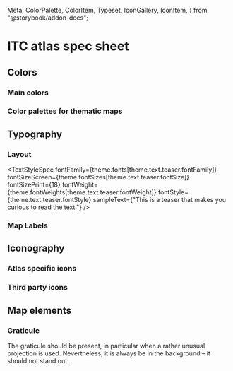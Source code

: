   Meta,
  ColorPalette,
  ColorItem,
  Typeset,
  IconGallery,
  IconItem,
} from "@storybook/addon-docs";

# ITC atlas spec sheet

## Colors

### Main colors

<ColorPalette>
  <ColorItem
    title="Primary"
    subtitle="Primary brand color"
    colors={{ "ITC green": theme.colors.primary }}
  />
  <ColorItem
    title="Secondary"
    subtitle="Secondary brand color"
    colors={{ "ITC blue": theme.colors.secondary }}
  />
  <ColorItem
    title="Muted brand colors"
    subtitle=""
    colors={{
      "ITC green muted": theme.colors.muted,
      "ITC blue muted": "rgb(185, 195, 255)",
    }}
  />
  <ColorItem title="Accent color" colors={{ accent: "rgb(255,230,0)" }} />
</ColorPalette>

### Color palettes for thematic maps

<ColorPalette>
  <ColorItem
    title="Qualitative maps"
    subtitle=""
    colors={{
      yellow: "gold",
      orange: "orange",
      red: "red",
      blue: "cornflowerblue",
    }}
  />
</ColorPalette>

## Typography

### Layout

<TextStyleSpec
  fontFamily={theme.fonts[theme.text.teaser.fontFamily]}
  fontSizeScreen={theme.fontSizes[theme.text.teaser.fontSize]}
  fontSizePrint={18}
  fontWeight={theme.fontWeights[theme.text.teaser.fontWeight]}
  fontStyle={theme.text.teaser.fontStyle}
  sampleText={"This is a teaser that makes you curious to read the text."}
/>

<TextStyleSpec
  styleName="Marginalia"
  fontSizeScreen="10px"
  fontSizePrint={7}
  fontFamily="Inter Variable"
  sampleText="Watch out! This is an important sidenote."
/>

<TextStyleSpec
  styleName="KPI (Key Performance Indicator)"
  fontSizeScreen="40px"
  fontSizePrint={40}
  fontFamily="Fraunces Variable"
  fontWeight="900"
  fontStyle="italic"
  sampleText="Here we go"
/>

### Map Labels

<TextStyleSpec
  styleName="Country Name"
  fontSizeScreen="0.5em"
  fontSizePrint={9}
  fontFamily="Inter Variable"
  sampleText="Netherlands"
  textTransform="uppercase"
  letterSpacing="0.5em"
/>

## Iconography

### Atlas specific icons

<IconGallery>
  <IconItem name="chapter Introduction">
    <IconIntroduction width="100px" height="100px" />
  </IconItem>
  <IconItem name="chapter Research">
    <IconResearch width="100px" height="100px" />
  </IconItem>
  <IconItem name="chapter Education">
    <IconEducation width="100px" height="100px" />
  </IconItem>
  <IconItem name="chapter Projects">
    <IconProjects width="100px" height="100px" />
  </IconItem>
  <IconItem name="chapter Appendix">
    <IconAppendix width="100px" height="100px" />
  </IconItem>
</IconGallery>

### Third party icons

<IconGallery>
  <IconItem name="Hint for interaction">
    <HiCursorClick />
  </IconItem>
</IconGallery>

## Map elements

### Graticule

The graticule should be present, in particular when a rather unusual projection is used.
Nevertheless, it is always be in the background – it should not stand out.
